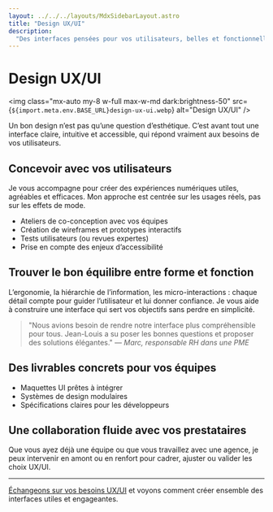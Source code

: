 ```yaml
---
layout: ../../../layouts/MdxSidebarLayout.astro
title: "Design UX/UI"
description:
  "Des interfaces pensées pour vos utilisateurs, belles et fonctionnelles."
---
```



# Design UX/UI

<img
  class="mx-auto my-8 w-full max-w-md dark:brightness-50"
  src={`${import.meta.env.BASE_URL}design-ux-ui.webp`}
  alt="Design UX/UI"
/>

Un bon design n’est pas qu’une question d’esthétique. C’est avant tout une
interface claire, intuitive et accessible, qui répond vraiment aux besoins de
vos utilisateurs.

## Concevoir avec vos utilisateurs

Je vous accompagne pour créer des expériences numériques utiles, agréables et
efficaces. Mon approche est centrée sur les usages réels, pas sur les effets de
mode.

- Ateliers de co-conception avec vos équipes
- Création de wireframes et prototypes interactifs
- Tests utilisateurs (ou revues expertes)
- Prise en compte des enjeux d’accessibilité

## Trouver le bon équilibre entre forme et fonction

L’ergonomie, la hiérarchie de l’information, les micro-interactions : chaque
détail compte pour guider l’utilisateur et lui donner confiance. Je vous aide à
construire une interface qui sert vos objectifs sans perdre en simplicité.

> "Nous avions besoin de rendre notre interface plus compréhensible pour tous.
> Jean-Louis a su poser les bonnes questions et proposer des solutions
> élégantes." — _Marc, responsable RH dans une PME_

## Des livrables concrets pour vos équipes

- Maquettes UI prêtes à intégrer
- Systèmes de design modulaires
- Spécifications claires pour les développeurs

## Une collaboration fluide avec vos prestataires

Que vous ayez déjà une équipe ou que vous travaillez avec une agence, je peux
intervenir en amont ou en renfort pour cadrer, ajuster ou valider les choix
UX/UI.

---

[Échangeons sur vos besoins UX/UI](../fr/contact) et voyons comment créer
ensemble des interfaces utiles et engageantes.
